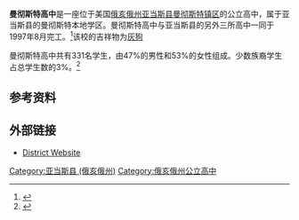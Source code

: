 {{Infobox school
| name              = 曼彻斯特高中
| native_name       =
| latin_name        =
| image             =ManchesterOhioHS.JPG
| imagesize         =200
| caption           =曼彻斯特高中
| location          =
| streetaddress     = 130 Wayne Frye Dr.
| city              = [[曼彻斯特_(俄亥俄州)|曼彻斯特]]
| state             = [[俄亥俄州|俄亥俄州]]
| county            = 
| zipcode           = 45144
| country           = 美国
| coordinates       = {{Coord|38|41|41|N|83|35|21|W|type:edu_region:US-OH|display=inline,title}}
| schoolnumber      =
| schoolboard       =
| district          =
| authority         =
| religion          =
| oversight         =
| affiliation       =
| superintendent  
| trustee           =
| founder           =
| specialist        =
| president         =
| head of school    =
| headteacher       =
| head_label        =
| head              =
| chairperson       =
| principal         = 杰米·威尔金斯
| viceprincipal     =
| asst principal None
| administrator     =
| rector            =
| chaplain          =
| director          =
| custodian         =
| staff             =
| ranking           =
| faculty           =21
| roll              =
| MOE               =
| ceeb              =
| school code       =
| LEA               =
| ofsted            =
| testaverage       =
| testname          =
| avg_class_size    =
| ratio             =
| SAT               =
| ACT               =
| type              =
| fees              =
| tuition           =
| endowment         =
| grades            = [[九年级|9]]–[[十二年级|12]]
| campus            =
| campus size       =
| campus type       =
| athletics         =
| conference        = [[俄亥俄州高中体育联盟#南部丘陵体育联盟|南部丘陵体育联盟]]
| slogan            =
| song              =
| fightsong         =
| motto             =
| accreditation     = {{link-en|中北部地区学院及学校协会|North Central Association of Colleges and Schools}} <ref name="NCA-Council on Accreditation and School Improvement">{{cite web|url=http://www.advanc-ed.org/schools_districts/school_district_listings/?|title=NCA-Council on Accreditation and School Improvement|accessdate=23 June 2009|author=NCA-CASI|deadurl=yes|archiveurl=https://web.archive.org/web/20090429033455/http://www.advanc-ed.org/schools_districts/school_district_listings/|archivedate=2009年4月29日}} </ref>
| rival             =
| mascot            =
| mascot image      =
| sports            =
| patron            =
| team_name         = 灰狗
| nickname          =
| colors            = 蓝色和金色 {{color box|blue}}{{color box|gold}}
| yearbook          =
| publication       =
| newspaper         =
| established       = 1997
| status            =
| closed            =
| alumni            =
| nobel_laureates   =
| enrollment        = 331
| enrollment_as_of  =
| grade9            =
| grade10           =
| grade11           =
| grade12           =
| communities       =
| feeders           =
| free_label        =
| free_text         =
| free_label1       =
| free_text1        =
| free_label2       =
| free_text2        =
| free_label3       = 体育主管
| free_text3        = 克里斯·杨
| free_label4       =
| free_text4        =
| free_label5       =
| free_text5        =
| footnotes         =
| picture           =
| homepage          = http://www.mlsd.us
}}
'''曼彻斯特高中'''是一座位于美国[[俄亥俄州|俄亥俄州]][[亚当斯县_(俄亥俄州)|亚当斯县]][[曼彻斯特镇区_(俄亥俄州)|曼彻斯特镇区]]的公立高中，属于亚当斯县的曼彻斯特本地学区。曼彻斯特高中与亚当斯县的另外三所高中一同于1997年8月完工。<ref name="In God's Country">{{cite book|url=http://books.google.com/books?id=3O0CAAAAMBAJ&pg=PA62&lpg=PA62&dq=Manchester,+North+Adams,+Peebles,+West+Union+identical+buildings&source=bl&ots=1TiHMd20Dr&sig=E6g0E2tcxHjfu5gxLaetlCEVn2o&hl=en&ei=PxMpS-zMNsv_nAfPtdmcDQ&sa=X&oi=book_result&ct=result&resnum=2&ved=0CAsQ6AEwAQ#v=onepage&q=&f=false|title=In God's Country|accessdate=16 December 2009|publisher=''Cincinnati Magazine'' March 2001|author=Linda Vaccariello|archive-date=2017-04-27|archive-url=https://web.archive.org/web/20170427010148/https://books.google.com/books?id=3O0CAAAAMBAJ&pg=PA62&lpg=PA62&dq=Manchester,+North+Adams,+Peebles,+West+Union+identical+buildings&source=bl&ots=1TiHMd20Dr&sig=E6g0E2tcxHjfu5gxLaetlCEVn2o&hl=en&ei=PxMpS-zMNsv_nAfPtdmcDQ&sa=X&oi=book_result&ct=result&resnum=2&ved=0CAsQ6AEwAQ#v=onepage&q=&f=false|dead-url=no}}</ref>该校的吉祥物为[[灰狗|灰狗]]

曼彻斯特高中共有331名学生，由47%的男性和53%的女性组成。少数族裔学生占总学生数的3%。<ref>{{cite web|title=Manchester High School Overview|url=http://www.usnews.com/education/best-high-schools/ohio/districts/manchester-local/manchester-high-school-15068|website=usnews.com|publisher=U.S. News|accessdate=2015-09-11|archive-date=2016-09-27|archive-url=https://web.archive.org/web/20160927085119/http://www.usnews.com/education/best-high-schools/ohio/districts/manchester-local/manchester-high-school-15068|dead-url=no}}</ref>

==参考资料==
{{reflist|2}}

==外部链接==
* [http://www.mlsd.us District Website] {{Wayback|url=http://www.mlsd.us/ |date=20210122091736 }}

{{Southern Hills Athletic League}}

[[Category:亚当斯县_(俄亥俄州)|Category:亚当斯县 (俄亥俄州)]]
[[Category:俄亥俄州公立高中|Category:俄亥俄州公立高中]]